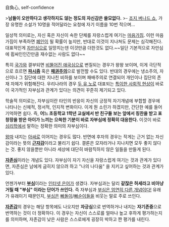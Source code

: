 自負心, self-confidence

>'''남들이 오만하다고 생각하지도 않는 정도의 자신감은 쓸모없다.'''
>- [[조지 버나드 쇼]], 가장 유명한 소설가 10명을 적어달라는 요청에 자기 이름을 10번 적으며...

일상적 의미로는, 자신 혹은 자신이 속한 단체를 자랑스럽게 여기는 [[마음]]가짐. 이런 마음가짐이 부족하면 [[폐인]]이 될 확률이 높지만, 반대로 이것이 지나쳐도 문제는 심각해진다. 대표적인게 [[자만]]심으로 일망치는덴 이것만큼 더한것도 없다.~~일단 기본적으로 자만심에 휩싸인인간만큼 재수없는 사람도 없다~~

특히 [[국가]]와 결부되면 [[비뚤어진 애국심]]으로 변질되는 경우가 왕왕 보이며, 이게 극단적으로 흐르면 '''[[파시즘]]''' 혹은 '''[[패권주의]]'''으로 발전할 수도 있다. 반대의 경우에는 냉소주의, 자신이나 그 집단에 대한 지나친 비하를 보이며 패배주의로 연결되어 개인이나 집단의 존재 자체가 위험해진다. 우리나라의 경우 [[두 유 노]]로 대표되는 [[해외반응|특이한 사회적 현상]]이 바로 이 국가적인 자부심과 관계가 있다는 의견이 꾸준히 제기되고 있다.

학술적 의미로는, 자부심이란 타인의 반응이 자신의 긍정적 자기개념에 부합할 경우에 나타나는 신체적, 정서적, 인지적 변화이다. 이게 뭔 소린가 하겠지만, 간단한 예를 들어 기억하면 쉽다. 즉, '''어느 초등학교 1학년 교실에서 반 친구들 보는 앞에서 칭찬을 받고 표창장을 받은 아이가 느끼는 으쓱한 기분이 바로 자부심에 정확히 대응한다.''' 이것이 바로 [[심리학]]에서 말하는 정확한 의미의 자부심이다.

[[왕따]] 내지는 [[아싸]]로 이어지는 경우도 많다. 반면에 후자의 경우는 작게는 근거 없는 자신감이라는 뜻의 '''[[근자감]]'''이라고 불리기 쉽다. 결론은 모자라거나 지나치면 모두 좋지 않다는 것. 좋지 않을뿐만 아니라 세상에 대단히 바람직하지 않은 일들을 만들게 된다.

'''[[자존심]]'''이라는 개념도 있다. 자부심이 자기 자신을 자랑스럽게 여기는 것과 관계가 있다면, 자존심은 남에게 굽히지 않으려 하고 "나의 나다움" 을 지키고 싶어하는 것과 관계가 있다.

언젠가부터 '''[[부심]]'''이라는 [[인터넷 은어]]가 생겼다. 자부심과는 달리 '''같잖은 허세라고 비아냥거릴 때 "부심" 이라는 단어가 쓰인다.''' 즉 자부심과  [[자쿠와는 다르다 자쿠와는|부심은 엄연히 다른 개념이다!]] 유래가 유래이기 때문인지, [[부심]]은 [[빠돌이]]/[[빠순이]]들을 비웃는 말로 주로 쓰인다.

'''[[자존감]]'''의 경우는 해당 항목에도 나오지만 '''자긍심'''으로 번역하거나 내지는 '''자기존중'''으로 번역하는 것이 더 정확하다. 이 경우는 자신이 스스로를 얼마나 높고 후하게 평가하는지를 의미하며, 자존감이 낮은 사람은 스스로에게 굉장히 박하고 짠 평가를 내린다.

